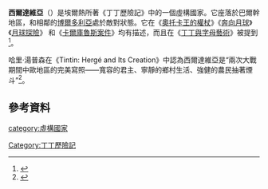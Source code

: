 {{Infobox country
| leader_name2                = 
| conventional_long_name                = 西爾達維亞王國
| native_name                = Зилдавий/Zyldavi
| image_flag                = 
| image_coat                = Blason sy royaume de syldavie.svg
| common_name                = 西爾達維亞
| national_motto                = 西爾達維亞/拉丁: Eih bennek, eih blavek.
西爾達維亞/西里爾: Ейщ беннек, ейщ блавек.

我是這，我在這
| national_anthem                = 西爾達維亞人團結一致！讚揚我們的國王！權杖象徵著他的英明！
| image_map                = Balkan_Peninsula.svg
| map_caption                = 西爾達維亞和博爾多利亞大致位於[[巴尔干半岛|巴爾幹]]地區
| image_map2                = 
| map_caption2                = Qandati'ni ratshasti
| capital                = 科沃（Klow）
| official_languages                = 西爾達維亞語
| ethnic_groups                = 西爾達維亞人
| government_type                = 君主制
| leader_title1                = 國王
| leader_name1                = 穆斯卡十二世
| leader_title2                = Muslat
| currency                = 霍爾（Khôr）
| flag_p1                = 
| population_census                = 642,000 （1939）
| demonym                = 西爾達維亞人
| area_km2                = 
| area_rank                = 
| GDP_PPP                = 
| GDP_PPP_year                = 
| HDI                = 
| HDI_year                = 
| today                = 
| largest_city                = 科沃（Klow）
}}

'''西爾達維亞'''（{{lang-fr|Syldavia}}）是埃爾熱所著《丁丁歷險記》中的一個虛構國家。它座落於巴爾幹地區，和相鄰的[[博爾多利亞|博爾多利亞]]處於敵對狀態。它在《[[奧托卡王的權杖|奧托卡王的權杖]]》《[[奔向月球|奔向月球]]》《[[月球探险|月球探險]]》 和《[[卡爾庫魯斯案件|卡爾庫魯斯案件]]》均有描述，而且在《[[丁丁與字母藝術|丁丁與字母藝術]]》被提到<ref>{{cite book |last1=Apostolidès |first1=Jean-Marie |title=The Metamorphoses of Tintin, Or, Tintin for Adults |date=2010 |publisher=Stanford University Press |isbn=9780804760300 |pages=91-92 |url=https://www.google.com/books/edition/The_Metamorphoses_of_Tintin_Or_Tintin_fo/8TizX-868GgC?hl=en&gbpv=1&dq=syldavia&pg=PA91&printsec=frontcover |accessdate=26 July 2020}}</ref>。

哈里·湯普森在《Tintin: Hergé and Its Creation》中認為西爾達維亞是“兩次大戰期間中歐地區的完美寫照——寬容的君主、寧靜的鄉村生活、強健的農民抽著煙斗”<ref>{{cite book |last1=Thompson |first1=Harry |title=Tintin: Hergé and His Creation |date=2011 |publisher=John Murray Press |isbn=9781848546738 |url=https://www.google.com/books/edition/Tintin_Herg%C3%A9_and_His_Creation/a4s5AgAAQBAJ?hl=en&gbpv=1&dq=syldavia&pg=PT64&printsec=frontcover |accessdate=26 July 2020 |chapter=King Ottokar's Sceptre}}</ref>。

==參考資料==
{{reflist}}

{{丁丁歷險記}}
[[category:虛構國家|category:虛構國家]]
[[Category:丁丁歷險記|Category:丁丁歷險記]]